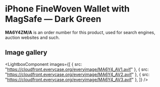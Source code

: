 
# iPhone FineWoven Wallet with MagSafe — Dark Green

<Callout type='info' emoji='👉🏻'>**MA6Y4ZM/A** is an order number for this product, used for search engines, auction websites and such.</Callout>

## Image gallery

<LightboxComponent
    images={[
      { src: "https://cloudfront.everycase.org/everyimage/MA6Y4_AV1.avif" },
      { src: "https://cloudfront.everycase.org/everyimage/MA6Y4_AV2.avif" },
      { src: "https://cloudfront.everycase.org/everyimage/MA6Y4_AV3.avif" },
    ]}
  />
